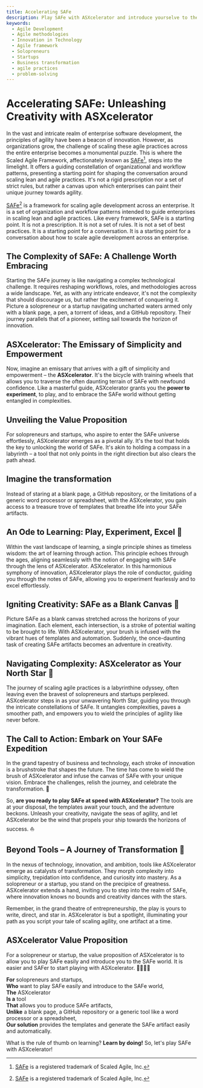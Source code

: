 ```yaml
---
title: Accelerating SAFe
description: Play SAFe with ASXcelerator and introduce yourselve to the SAFe world, planning with templates instead of a blank page or a generic tool.
keywords:
  - Agile Development
  - Agile methodologies
  - Innovation in Technology
  - Agile framework
  - Solopreneurs
  - Startups
  - Business transformation
  - agile practices
  - problem-solving
---
```


# Accelerating SAFe: Unleashing Creativity with ASXcelerator

In the vast and intricate realm of enterprise software development, the principles of agility have been a beacon of innovation. However, as organizations grow, the challenge of scaling these agile practices across the entire enterprise becomes a monumental puzzle. This is where the Scaled Agile Framework, affectionately known as [SAFe](https://www.scaledagileframework.com/)[^1], steps into the limelight. It offers a guiding constellation of organizational and workflow patterns, presenting a starting point for shaping the conversation around scaling lean and agile practices. It's not a rigid prescription nor a set of strict rules, but rather a canvas upon which enterprises can paint their unique journey towards agility.

[SAFe](https://www.scaledagileframework.com/)[^1] is a framework for scaling agile development across an enterprise. It is a set of organization and workflow patterns intended to guide enterprises in scaling lean and agile practices. Like every framework, SAFe is a starting point. It is not a prescription. It is not a set of rules. It is not a set of best practices. It is a starting point for a conversation. It is a starting point for a conversation about how to scale agile development across an enterprise.

## The Complexity of SAFe: A Challenge Worth Embracing

Starting the SAFe journey is like navigating a complex technological challenge. It requires reshaping workflows, roles, and methodologies across a wide landscape. Yet, as with any intricate endeavor, it's not the complexity that should discourage us, but rather the excitement of conquering it. Picture a solopreneur or a startup navigating uncharted waters armed only with a blank page, a pen, a torrent of ideas, and a GitHub repository. Their journey parallels that of a pioneer, setting sail towards the horizon of innovation.

## ASXcelerator: The Emissary of Simplicity and Empowerment

Now, imagine an emissary that arrives with a gift of simplicity and empowerment – the **ASXcelerator**. It's the bicycle with training wheels that allows you to traverse the often daunting terrain of SAFe with newfound confidence. Like a masterful guide, ASXcelerator grants you the **power to experiment**, to play, and to embrace the SAFe world without getting entangled in complexities.

## Unveiling the Value Proposition

For solopreneurs and startups, who aspire to enter the SAFe universe effortlessly, ASXcelerator emerges as a pivotal ally. It's the tool that holds the key to unlocking the world of SAFe. It's akin to holding a compass in a labyrinth – a tool that not only points in the right direction but also clears the path ahead.

## Imagine the transformation

Instead of staring at a blank page, a GitHub repository, or the limitations of a generic word processor or spreadsheet, with the ASXcelerator, you gain access to a treasure trove of templates that breathe life into your SAFe artifacts.

## An Ode to Learning: Play, Experiment, Excel 🛝

Within the vast landscape of learning, a single principle shines as timeless wisdom: the art of learning through action. This principle echoes through the ages, aligning seamlessly with the notion of engaging with SAFe through the lens of ASXcelerator. ASXcelerator. In this harmonious symphony of innovation, ASXcelerator plays the role of conductor, guiding you through the notes of SAFe, allowing you to experiment fearlessly and to excel effortlessly.

## Igniting Creativity: SAFe as a Blank Canvas 🎨

Picture SAFe as a blank canvas stretched across the horizons of your imagination. Each element, each intersection, is a stroke of potential waiting to be brought to life. With ASXcelerator, your brush is infused with the vibrant hues of templates and automation. Suddenly, the once-daunting task of creating SAFe artifacts becomes an adventure in creativity.

## Navigating Complexity: ASXcelerator as Your North Star 🧭

The journey of scaling agile practices is a labyrinthine odyssey, often leaving even the bravest of solopreneurs and startups perplexed. ASXcelerator steps in as your unwavering North Star, guiding you through the intricate constellations of SAFe. It untangles complexities, paves a smoother path, and empowers you to wield the principles of agility like never before.

## The Call to Action: Embark on Your SAFe Expedition

In the grand tapestry of business and technology, each stroke of innovation is a brushstroke that shapes the future. The time has come to wield the brush of ASXcelerator and infuse the canvas of SAFe with your unique vision. Embrace the challenges, relish the journey, and celebrate the transformation. 🎉

So, **are you ready to play SAFe at speed with ASXcelerator?** The tools are at your disposal, the templates await your touch, and the adventure beckons. Unleash your creativity, navigate the seas of agility, and let ASXcelerator be the wind that propels your ship towards the horizons of success. ⛵

## Beyond Tools – A Journey of Transformation 🚀

In the nexus of technology, innovation, and ambition, tools like ASXcelerator emerge as catalysts of transformation. They morph complexity into simplicity, trepidation into confidence, and curiosity into mastery. As a solopreneur or a startup, you stand on the precipice of greatness. ASXcelerator extends a hand, inviting you to step into the realm of SAFe, where innovation knows no bounds and creativity dances with the stars.

Remember, in the grand theatre of entrepreneurship, the play is yours to write, direct, and star in. ASXcelerator is but a spotlight, illuminating your path as you script your tale of scaling agility, one artifact at a time.

## ASXcelerator Value Proposition

For a solopreneur or startup, the value proposition of ASXcelerator is to allow you to play SAFe easily and introduce you to the SAFe world. It is easier and SAFer to start playing with ASXcelerator. 🤜🏽🤛🏾

**For** solopreneurs and startups,  
**Who** want to play SAFe easily and introduce to the SAFe world,  
**The** ASXcelerator   
**Is a** tool   
**That** allows you to produce SAFe artifacts,  
**Unlike** a blank page, a GitHub repository or a generic tool like a word processor or a spreadsheet,  
**Our solution** provides the templates and generate the SAFe artifact easily and automatically.  

What is the rule of thumb on learning? **Learn by doing!** So, let's play SAFe with ASXcelerator!

[^1]: [SAFe](https://www.scaledagileframework.com/) is a registered trademark of Scaled Agile, Inc.